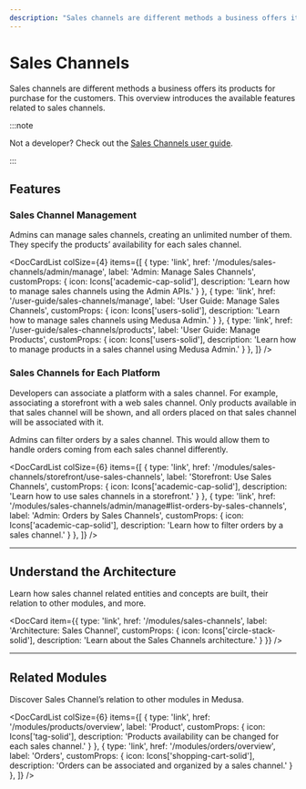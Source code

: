 ```yaml
---
description: "Sales channels are different methods a business offers its products for purchase for the customers. Learn about the available features and guides."
---
```



# Sales Channels

Sales channels are different methods a business offers its products for purchase for the customers. This overview introduces the available features related to sales channels.

:::note

Not a developer? Check out the [Sales Channels user guide](../../user-guide/sales-channels/index.md).

:::

## Features

### Sales Channel Management

Admins can manage sales channels, creating an unlimited number of them. They specify the products’ availability for each sales channel.

<DocCardList colSize={4} items={[
  {
    type: 'link',
    href: '/modules/sales-channels/admin/manage',
    label: 'Admin: Manage Sales Channels',
    customProps: {
      icon: Icons['academic-cap-solid'],
      description: 'Learn how to manage sales channels using the Admin APIs.'
    }
  },
  {
    type: 'link',
    href: '/user-guide/sales-channels/manage',
    label: 'User Guide: Manage Sales Channels',
    customProps: {
      icon: Icons['users-solid'],
      description: 'Learn how to manage sales channels using Medusa Admin.'
    }
  },
  {
    type: 'link',
    href: '/user-guide/sales-channels/products',
    label: 'User Guide: Manage Products',
    customProps: {
      icon: Icons['users-solid'],
      description: 'Learn how to manage products in a sales channel using Medusa Admin.'
    }
  },
]} />

### Sales Channels for Each Platform

Developers can associate a platform with a sales channel. For example, associating a storefront with a web sales channel. Only products available in that sales channel will be shown, and all orders placed on that sales channel will be associated with it.

Admins can filter orders by a sales channel. This would allow them to handle orders coming from each sales channel differently.

<DocCardList colSize={6} items={[
  {
    type: 'link',
    href: '/modules/sales-channels/storefront/use-sales-channels',
    label: 'Storefront: Use Sales Channels',
    customProps: {
      icon: Icons['academic-cap-solid'],
      description: 'Learn how to use sales channels in a storefront.'
    }
  },
  {
    type: 'link',
    href: '/modules/sales-channels/admin/manage#list-orders-by-sales-channels',
    label: 'Admin: Orders by Sales Channels',
    customProps: {
      icon: Icons['academic-cap-solid'],
      description: 'Learn how to filter orders by a sales channel.'
    }
  },
]} />

---

## Understand the Architecture

Learn how sales channel related entities and concepts are built, their relation to other modules, and more.

<DocCard item={{
    type: 'link',
    href: '/modules/sales-channels',
    label: 'Architecture: Sales Channel',
    customProps: {
      icon: Icons['circle-stack-solid'],
      description: 'Learn about the Sales Channels architecture.'
    }
  }}
/>

---

## Related Modules

Discover Sales Channel’s relation to other modules in Medusa.

<DocCardList colSize={6} items={[
  {
    type: 'link',
    href: '/modules/products/overview',
    label: 'Product',
    customProps: {
      icon: Icons['tag-solid'],
      description: 'Products availability can be changed for each sales channel.'
    }
  },
  {
    type: 'link',
    href: '/modules/orders/overview',
    label: 'Orders',
    customProps: {
      icon: Icons['shopping-cart-solid'],
      description: 'Orders can be associated and organized by a sales channel.'
    }
  },
]} />